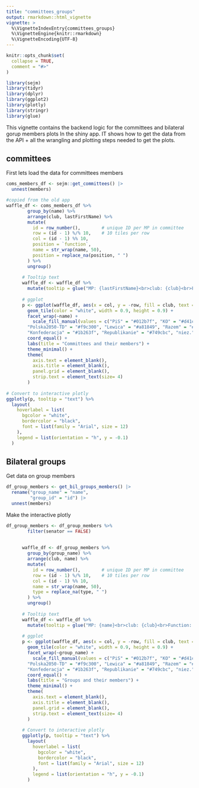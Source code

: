 ```yaml
---
title: "committees_groups"
output: rmarkdown::html_vignette
vignette: >
  %\VignetteIndexEntry{committees_groups}
  %\VignetteEngine{knitr::rmarkdown}
  %\VignetteEncoding{UTF-8}
---
```


```r
knitr::opts_chunk$set(
  collapse = TRUE,
  comment = "#>"
)
```

```r
library(sejm)
library(tidyr)
library(dplyr)
library(ggplot2)
library(plotly)
library(stringr)
library(glue)
```

This vignette contains the backend logic for the committees and bilateral gorup members plots In the shiny app. IT shows how to get the data from the API + all the wrangling and plotting steps needed to get the plots.

## committees

First lets load the data for committees members

```r
coms_members_df <- sejm::get_committees() |>
  unnest(members)
```

```r
#copied from the old app
waffle_df <- coms_members_df %>%
        group_by(name) %>%
        arrange(club, lastFirstName) %>%
        mutate(
          id = row_number(),        # unique ID per MP in committee
          row = (id - 1) %/% 10,    # 10 tiles per row
          col = (id - 1) %% 10,
          position = `function`,
          name = str_wrap(name, 50),
          position = replace_na(position, " ")
        ) %>%
        ungroup() 
      
      # Tooltip text
      waffle_df <- waffle_df %>%
        mutate(tooltip = glue("MP: {lastFirstName}<br>club: {club}<br>Function: {position}"))
      
      # ggplot
      p <- ggplot(waffle_df, aes(x = col, y = -row, fill = club, text = tooltip)) +
        geom_tile(color = "white", width = 0.9, height = 0.9) +
        facet_wrap(~name) +
          scale_fill_manual(values = c("PiS" = "#012b7f", "KO" = "#d41c3c", "PSL-TD" = "#3cb43c",
        "Polska2050-TD" = "#f9c300", "Lewica" = "#a81849", "Razem" = "#870f57",
        "Konfederacja" = "#1b263f", "Republikanie" = "#749cbc", "niez." = "#000000")) +
        coord_equal() +
        labs(title = "Committees and their members") +
        theme_minimal() +
        theme(
          axis.text = element_blank(),
          axis.title = element_blank(),
          panel.grid = element_blank(),
          strip.text = element_text(size= 4)
        )
      
# Convert to interactive plotly
ggplotly(p, tooltip = "text") %>%
  layout(
    hoverlabel = list(
      bgcolor = "white", 
      bordercolor = "black", 
      font = list(family = "Arial", size = 12)
    ),
    legend = list(orientation = "h", y = -0.1)
  )
```

## Bilateral groups

Get data on group members

```r
df_group_members <- get_bil_groups_members() |>
  rename("group_name" = "name",
         "group_id" = "id") |>
  unnest(members)
```

Make the interactive plotly

```r
df_group_members <- df_group_members %>%
        filter(senator == FALSE)
      
      
      waffle_df <- df_group_members %>%
        group_by(group_name) %>%
        arrange(club, name) %>%
        mutate(
          id = row_number(),        # unique ID per MP in committee
          row = (id - 1) %/% 10,    # 10 tiles per row
          col = (id - 1) %% 10,
          name = str_wrap(name, 50),
          type = replace_na(type, " ")
        ) %>%
        ungroup() 
      
      # Tooltip text
      waffle_df <- waffle_df %>%
        mutate(tooltip = glue("MP: {name}<br>club: {club}<br>Function: {type}"))
      
      # ggplot
      p <- ggplot(waffle_df, aes(x = col, y = -row, fill = club, text = tooltip)) +
        geom_tile(color = "white", width = 0.9, height = 0.9) +
        facet_wrap(~group_name) +
          scale_fill_manual(values = c("PiS" = "#012b7f", "KO" = "#d41c3c", "PSL-TD" = "#3cb43c",
        "Polska2050-TD" = "#f9c300", "Lewica" = "#a81849", "Razem" = "#870f57",
        "Konfederacja" = "#1b263f", "Republikanie" = "#749cbc", "niez." = "#000000")) +
        coord_equal() +
        labs(title = "Groups and their members") +
        theme_minimal() +
        theme(
          axis.text = element_blank(),
          axis.title = element_blank(),
          panel.grid = element_blank(),
          strip.text = element_text(size= 4)
        )
      
      # Convert to interactive plotly
      ggplotly(p, tooltip = "text") %>%
        layout(
          hoverlabel = list(
            bgcolor = "white", 
            bordercolor = "black", 
            font = list(family = "Arial", size = 12)
          ),
          legend = list(orientation = "h", y = -0.1)
        )
```

